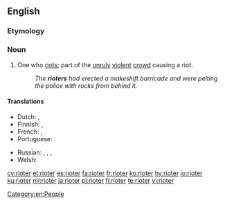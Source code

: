 ==English==

===Etymology===
{{af|en|riot|-er}}

===Noun===
{{en-noun}}

# One who [[riot]]s; part of the [[unruly]] [[violent]] [[crowd]] causing a riot.
#: ''The '''rioters''' had erected a makeshift barricade and were pelting the police with rocks from behind it.''

====Translations====
{{trans-top|one who riots}}
* Dutch: {{t+|nl|relschopper|m}}, {{t|nl|oproermaker|m}}
* Finnish: {{t+|fi|mellakoitsija}}, {{t+|fi|mellakoija}}
* French: {{t+|fr|émeutier|m}}, {{t+|fr|émeutière|f}}
* Portuguese: {{t|pt|baderneiro|m}}
{{trans-mid}}
* Russian: {{t+|ru|бунтовщи́к|m}}, {{t+|ru|повста́нец|m}}, {{t+|ru|мяте́жник|m}}, {{t+|ru|бунта́рь|m}}
* Welsh: {{t+|cy|terfysgwr|m}}
{{trans-bottom}}

[[Category:en:People]]

[[cy:rioter]]
[[et:rioter]]
[[es:rioter]]
[[fa:rioter]]
[[fr:rioter]]
[[ko:rioter]]
[[hy:rioter]]
[[io:rioter]]
[[ku:rioter]]
[[ml:rioter]]
[[ja:rioter]]
[[pl:rioter]]
[[fi:rioter]]
[[te:rioter]]
[[vi:rioter]]